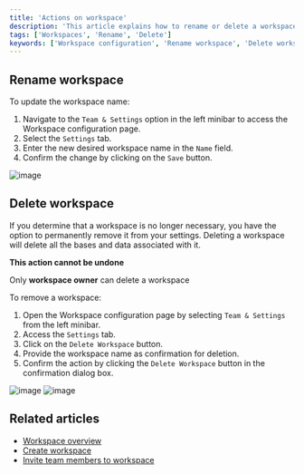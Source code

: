 ```yaml
---
title: 'Actions on workspace'
description: 'This article explains how to rename or delete a workspace.'
tags: ['Workspaces', 'Rename', 'Delete']
keywords: ['Workspace configuration', 'Rename workspace', 'Delete workspace', 'Workspace actions', 'Workspace management', 'Workspace administration', 'Workspace settings', 'Workspace organization']
---
```



## Rename workspace

To update the workspace name:

1. Navigate to the `Team & Settings` option in the left minibar to access the Workspace configuration page.
2. Select the `Settings` tab.
3. Enter the new desired workspace name in the `Name` field.
4. Confirm the change by clicking on the `Save` button.

![image](/img/v2/workspace/workspace-rename.png)

## Delete workspace
If you determine that a workspace is no longer necessary, you have the option to permanently remove it from your settings. Deleting a workspace will delete all the bases and data associated with it.

<Callout type="info">**This action cannot be undone**</Callout>

<Callout type="info">Only **workspace owner** can delete a workspace</Callout>

To remove a workspace:

1. Open the Workspace configuration page by selecting `Team & Settings` from the left minibar.
2. Access the `Settings` tab.
3. Click on the `Delete Workspace` button.
4. Provide the workspace name as confirmation for deletion.
5. Confirm the action by clicking the `Delete Workspace` button in the confirmation dialog box.

![image](/img/v2/workspace/workspace-delete.png)
![image](/img/v2/workspace/workspace-delete-confirmation.png)

## Related articles
- [Workspace overview](/docs/product-docs/workspaces)
- [Create workspace](/docs/product-docs/workspaces/create-workspace)
- [Invite team members to workspace](/docs/product-docs/workspaces/workspace-collaboration)